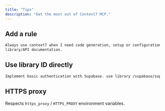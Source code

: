 ```yaml
---
title: "Tips"
description: "Get the most out of Context7 MCP."
---
```


## Add a rule

```txt
Always use context7 when I need code generation, setup or configuration steps, or
library/API documentation.
```

## Use library ID directly

```txt
Implement basic authentication with Supabase. use library /supabase/supabase
```

## HTTPS proxy

Respects `https_proxy` / `HTTPS_PROXY` environment variables.



